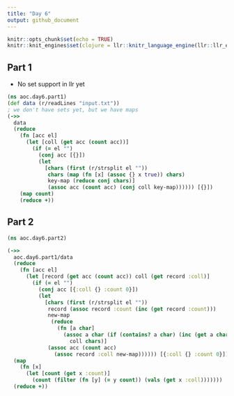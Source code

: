 ```yaml
---
title: "Day 6"
output: github_document
---
```


```r
knitr::opts_chunk$set(echo = TRUE)
knitr::knit_engines$set(clojure = llr::knitr_language_engine(llr::llr_env$new()))
```

## Part 1

* No set support in llr yet

```clojure
(ns aoc.day6.part1)
(def data (r/readLines "input.txt"))
; we don't have sets yet, but we have maps
(->>
  data
  (reduce 
    (fn [acc el] 
      (let [coll (get acc (count acc))]
        (if (= el "")
          (conj acc [{}])
          (let 
            [chars (first (r/strsplit el ""))
             chars (map (fn [x] (assoc {} x true)) chars)
             key-map (reduce conj chars)]
             (assoc acc (count acc) (conj coll key-map)))))) [{}])
    (map count)
    (reduce +))
```

## Part 2

```clojure
(ns aoc.day6.part2)

(->>
  aoc.day6.part1/data
  (reduce 
    (fn [acc el] 
      (let [record (get acc (count acc)) coll (get record :coll)]
        (if (= el "")
          (conj acc [{:coll {} :count 0}])
          (let 
            [chars (first (r/strsplit el ""))
             record (assoc record :count (inc (get record :count)))
             new-map 
              (reduce 
                (fn [a char] 
                  (assoc a char (if (contains? a char) (inc (get a char)) 1)))
                    coll chars)]
             (assoc acc (count acc) 
               (assoc record :coll new-map)))))) [{:coll {} :count 0}])
  (map 
    (fn [x]
      (let [count (get x :count)]
        (count (filter (fn [y] (= y count)) (vals (get x :coll)))))))
  (reduce +))
```

